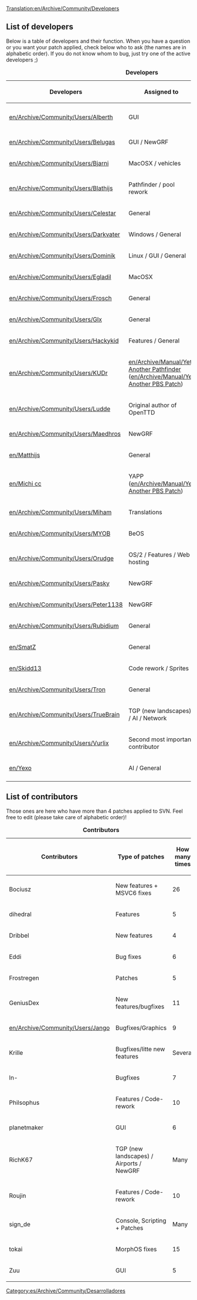[[Translation:en/Archive/Community/Developers]]
{{es/Traducción|en/Archive/Community/Developers|0}}

==List of developers==
Below is a table of developers and their function. When you have a question or you want your patch applied, check below who to ask (the names are in alphabetic order). If you do not know whom to bug, just try one of the active developers ;)

{| {{en/Wikitable}}
|+ '''Developers'''
|- style="background:#efefef"
! Developers !! Assigned to !! Status !! Joined !! Left
|-
|[[en/Archive/Community/Users/Alberth]] || GUI || active || pre 0.7 || -
|-
|[[en/Archive/Community/Users/Belugas]] || GUI / NewGRF || active || 0.4.6 || -
|-
|[[en/Archive/Community/Users/Bjarni]] || MacOSX / vehicles || inactive || ? || -
|-
|[[en/Archive/Community/Users/Blathijs]] ||Pathfinder / pool rework  || inactive || 0.3.0 || -
|-
|[[en/Archive/Community/Users/Celestar]] || General || active(?) || 0.3.5 || -
|-
|[[en/Archive/Community/Users/Darkvater]] || Windows / General || inactive(?) || ? || -
|-
|[[en/Archive/Community/Users/Dominik]] || Linux / GUI / General || retired || 0.3.0 || 0.3.6
|-
|[[en/Archive/Community/Users/Egladil]] || MacOSX || inactive || 0.4.6 || -
|-
|[[en/Archive/Community/Users/Frosch]] || General || active || 0.6 || -
|-
|[[en/Archive/Community/Users/Glx]] || General || active || 0.4.8 || -
|-
|[[en/Archive/Community/Users/Hackykid]] || Features / General || retired || 0.4 || 0.4
|-
|[[en/Archive/Community/Users/KUDr]] || [[en/Archive/Manual/Yet Another Pathfinder]] ([[en/Archive/Manual/Yet Another PBS Patch]]) || inactive || 0.4.8 || -
|-
|[[en/Archive/Community/Users/Ludde]] || Original author of OpenTTD || retired || pre 0.1 || 0.3.3 
|-
|[[en/Archive/Community/Users/Maedhros]] || NewGRF || inactive || 0.5.0 || -
|-
|[[en/Matthijs]] ||General || inactive || 0.3.5 || -
|-
|[[en/Michi cc]] || YAPP ([[en/Archive/Manual/Yet Another PBS Patch]]) || active || 0.6.3 || - 
|-
|[[en/Archive/Community/Users/Miham]] || Translations || inactive || ? || - 
|-
|[[en/Archive/Community/Users/MYOB]] || BeOS || retired || 0.1 || 0.3.3
|-
|[[en/Archive/Community/Users/Orudge]] || OS/2 / Features / Web hosting || active || pre 0.1 || -
|-
|[[en/Archive/Community/Users/Pasky]] || NewGRF || retired || 0.3.0 || 0.3.6
|-
|[[en/Archive/Community/Users/Peter1138]] || NewGRF || active || 0.4.5 || -
|-
|[[en/Archive/Community/Users/Rubidium]] || General || active || 0.4.8 || -
|-
|[[en/SmatZ]] || General || active || 0.6 || -
|-
|[[en/Skidd13]] || Code rework / Sprites || retired || 0.6 || 0.7
|-
|[[en/Archive/Community/Users/Tron]] || General || retired || ? || ?
|-
|[[en/Archive/Community/Users/TrueBrain]] || TGP (new landscapes) / AI / Network || retired || 0.3.0 || pre 0.7
|-
|[[en/Archive/Community/Users/Vurlix]] || Second most important contributor || retired || 0.1 || 0.3.2
|-
|[[en/Yexo]] || AI / General || active || 0.6.3 || -
|-
|}

==List of contributors==

Those ones are here who have more than 4 patches applied to SVN. Feel free to edit (please take care of alphabetic order)!

{| {{en/Wikitable}}
|+ '''Contributors'''
|- style="background:#efefef"
! Contributors !! Type of patches !! How many times
|-
|Bociusz || New features + MSVC6 fixes || 26
|-
|dihedral || Features || 5
|-
|Dribbel || New features || 4
|-
|Eddi || Bug fixes || 6
|-
|Frostregen || Patches || 5
|-
|GeniusDex || New features/bugfixes || 11
|-
|[[en/Archive/Community/Users/Jango]] || Bugfixes/Graphics || 9
|-
|Krille || Bugfixes/litte new features || Several
|-
|ln- || Bugfixes || 7
|-
|Philsophus || Features / Code-rework || 10
|-
|planetmaker || GUI || 6
|-
|RichK67 || TGP (new landscapes) / Airports / NewGRF || Many
|-
|Roujin || Features / Code-rework || 10
|-
|sign_de || Console, Scripting + Patches || Many
|-
|tokai || MorphOS fixes || 15
|-
|Zuu || GUI || 5
|}


[[Category:es/Archive/Community/Desarrolladores]]